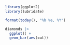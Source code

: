 
```r
library(ggplot2)
library(lubridate)
```

```r
format(today(), "%b %e, %Y")
```

```r
diamonds |> 
  ggplot() +
  geom_bar(aes(cut)) 
```

